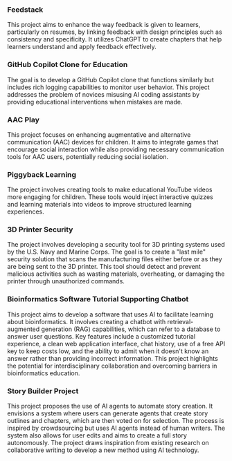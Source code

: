 ### Feedstack
This project aims to enhance the way feedback is given to learners, particularly on resumes, by linking feedback with design principles such as consistency and specificity. It utilizes ChatGPT to create chapters that help learners understand and apply feedback effectively.
### GitHub Copilot Clone for Education
The goal is to develop a GitHub Copilot clone that functions similarly but includes rich logging capabilities to monitor user behavior. This project addresses the problem of novices misusing AI coding assistants by providing educational interventions when mistakes are made.
### AAC Play
This project focuses on enhancing augmentative and alternative communication (AAC) devices for children. It aims to integrate games that encourage social interaction while also providing necessary communication tools for AAC users, potentially reducing social isolation.
### Piggyback Learning
The project involves creating tools to make educational YouTube videos more engaging for children. These tools would inject interactive quizzes and learning materials into videos to improve structured learning experiences.
### 3D Printer Security
The project involves developing a security tool for 3D printing systems used by the U.S. Navy and Marine Corps. The goal is to create a "last mile" security solution that scans the manufacturing files either before or as they are being sent to the 3D printer. This tool should detect and prevent malicious activities such as wasting materials, overheating, or damaging the printer through unauthorized commands.
### Bioinformatics Software Tutorial Supporting Chatbot
This project aims to develop a software that uses AI to facilitate learning about bioinformatics. It involves creating a chatbot with retrieval-augmented generation (RAG) capabilities, which can refer to a database to answer user questions. Key features include a customized tutorial experience, a clean web application interface, chat history, use of a free API key to keep costs low, and the ability to admit when it doesn't know an answer rather than providing incorrect information. This project highlights the potential for interdisciplinary collaboration and overcoming barriers in bioinformatics education.
### Story Builder Project
This project proposes the use of AI agents to automate story creation. It envisions a system where users can generate agents that create story outlines and chapters, which are then voted on for selection. The process is inspired by crowdsourcing but uses AI agents instead of human writers. The system also allows for user edits and aims to create a full story autonomously. The project draws inspiration from existing research on collaborative writing to develop a new method using AI technology.